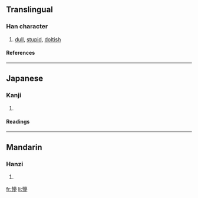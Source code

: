 ==Translingual==
===Han character===
{{Han char|rn=61|rad=心|as=14|sn=17|four=|canj=心廿田弓 (PTWN)}}
# [[dull]], [[stupid]], [[doltish]]
====References====
{{Han ref|kx=0406.330|dkj=11372|dj=0747.260|hdz=42364.110|uh=61DC|ud=25052}}

----
==Japanese==
===Kanji===
{{ja-kanji|grade=|rs=心14}}
# {{defn|Japanese}} 
====Readings====
{{ja-readings|on=[[ぼう]] (bō), [[もう]] (mō), [[む]] (mu)|kun=[[くらい]] (kurai)}}

----
==Mandarin==
===Hanzi===
{{cmn-hanzi|pin=[[mèng]] ([[meng4]])|wg=meng<sup>4</sup>}}
# {{defn|Mandarin}}

[[fr:懜]]
[[li:懜]]